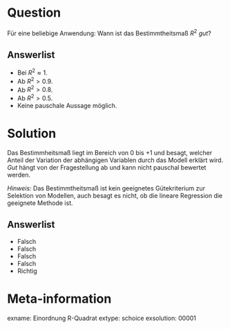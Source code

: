 Question
========

Für eine beliebige Anwendung: Wann ist das Bestimmtheitsmaß $R^2$ *gut*?

Answerlist
----------
* Bei $R^2 \approx 1$.
* Ab $R^2 > 0.9$.
* Ab $R^2 > 0.8$.
* Ab $R^2 > 0.5$.
* Keine pauschale Aussage möglich.


Solution
========

Das Bestimmheitsmaß liegt im Bereich von $0$ bis $+1$ und besagt, welcher Anteil der Variation der abhängigen Variablen durch das Modell erklärt wird.
*Gut* hängt von der Fragestellung ab und kann nicht pauschal bewertet werden.

*Hinweis:* Das Bestimmtheitsmaß ist kein geeignetes Gütekriterium zur Selektion von Modellen, auch besagt es nicht, ob die lineare Regression die geeignete Methode ist.

Answerlist
----------

* Falsch
* Falsch
* Falsch
* Falsch
* Richtig

Meta-information
================
exname: Einordnung R-Quadrat
extype: schoice
exsolution: 00001